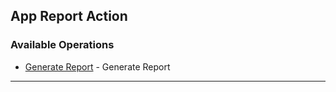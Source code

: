 
## App Report Action

### Available Operations

* [Generate Report](/go/app_report_action/generate_report) - Generate Report

---
<GenerateReport />
